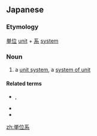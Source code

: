 ==Japanese==
{{ja-kanjitab|たん|い|けい|yomi=o}}

===Etymology===
[[単位]] [[unit]] + [[系]] [[system]]

===Noun===
{{ja-noun|たんいけい}}

# a [[unit system]], a [[system of unit]]

====Related terms====
* {{l|ja|SI単位系}}, {{l|ja|国際単位系}}
* {{l|ja|MKS単位系}}
* {{l|ja|CGS単位系}}

[[zh:単位系]]